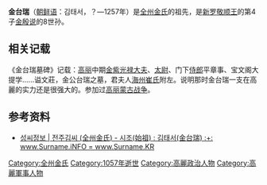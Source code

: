 '''金台瑞'''（[[朝鲜语|朝鲜语]]：김태서，？—1257年）是[[全州金氏|全州金氏]]的祖先，是[[新罗|新罗]][[敬顺王|敬顺王]]的第4子[[金殷説|金殷说]]的8世孙。

== 相关记载 ==
《金台瑞墓碑》记载：[[高丽|高丽]]中期[[金紫光禄大夫|金紫光禄大夫]]、[[太尉|太尉]]、门下[[侍郎|侍郎]]平章事、宝文阁大提学......谥文莊，金公台瑞之墓，君夫人[[海州崔氏|海州崔氏]]附左。说明那时金台瑞一支在高麗的实力还是很强大的。参加过[[高丽蒙古战争|高丽蒙古战争]]。

== 参考资料 ==
*[http://www.surname.info/gim/jeonju.htm 성씨정보 | 전주김씨 (全州金氏) - 시조(始祖) : 김태서(金台瑞) :+: www.Surname.iNFO = www.Surname.KR]

[[Category:全州金氏|Category:全州金氏]]
[[Category:1057年逝世|Category:1057年逝世]]
[[Category:高麗政治人物|Category:高麗政治人物]]
[[Category:高麗軍事人物|Category:高麗軍事人物]]